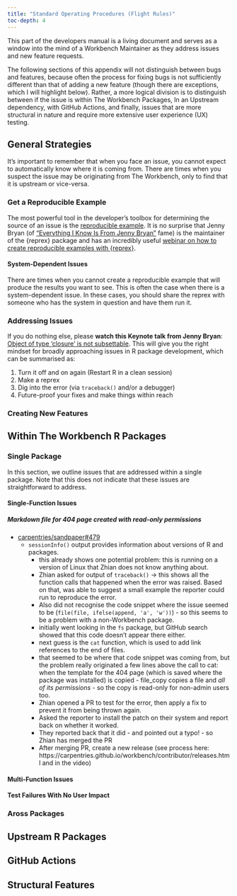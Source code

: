 ```yaml
---
title: "Standard Operating Procedures (Flight Rules)"
toc-depth: 4
---
```


This part of the developers manual is a living document and serves as a window
into the mind of a Workbench Maintainer as they address issues and new feature
requests.

The following sections of this appendix will not distinguish between bugs and
features, because often the process for fixing bugs is not sufficiently
different than that of adding a new feature (though there are exceptions, which
I will highlight below). Rather, a more logical division is to distinguish
between if the issue is within The Workbench Packages, In an Upstream
dependency, with GitHub Actions, and finally, issues that are more structural
in nature and require more extensive user experience (UX) testing.


## General Strategies

It's important to remember that when you face an issue, you cannot expect to
automatically know where it is coming from. There are times when you suspect
the issue may be originating from The Workbench, only to find that it is
upstream or vice-versa. 

### Get a Reproducible Example

The most powerful tool in the developer's toolbox for
determining the source of an issue is the [reproducible
example](https://reprex.tidyverse.org/). It is no surprise that Jenny Bryan (of
["Everything I Know Is From Jenny Bryan"][eikifjb] fame) is the maintainer of
the {reprex} package and has an incredibly useful [webinar on how to create
reproducible examples with {reprex}][learn-reprex].

::: {.callout-warn}

#### System-Dependent Issues

There are times when you cannot create a reproducible example that will
produce the results you want to see. This is often the case when there is a
system-dependent issue. In these cases, you should share the reprex with someone
who has the system in question and have them run it.

:::

[eikifjb]: https://github.com/MonkmanMH/EIKIFJB#readme
[learn-reprex]: https://reprex.tidyverse.org/articles/learn-reprex.html

### Addressing Issues

If you do nothing else, please **watch this Keynote talk from Jenny Bryan**:
[Object of type 'closure' is not subsettable](https://rstd.io/debugging). This
will give you the right mindset for broadly approaching issues in R package
development, which can be summarised as:

1. Turn it off and on again (Restart R in a clean session)
2. Make a reprex
3. Dig into the error (via `traceback()` and/or a debugger)
4. Future-proof your fixes and make things within reach


### Creating New Features

## Within The Workbench R Packages {#sec-within}

### Single Package {#sec-single}

In this section, we outline issues that are addressed within a single package.
Note that this does not indicate that these issues are straightforward to 
address. 

#### Single-Function Issues

##### Markdown file for 404 page created with read-only permissions {.unnumbered}

  - [carpentries/sandpaper#479](https://github.com/carpentries/sandpaper/issues/479)
    - `sessionInfo()` output provides information about versions of R and packages.
        - this already shows one potential problem: this is running on a version of Linux that Zhian does not know anything about.
        - Zhian asked for output of `traceback()` -> this shows all the function calls that happened when the error was raised. Based on that, was able to suggest a small example the reporter could run to reproduce the error. 
        - Also did not recognise the code snippet where the issue seemed to be (`file(file, ifelse(append, 'a', 'w'))`) - so this seems to be a problem with a non-Workbench package.
        - initially went looking in the `fs` package, but GitHub search showed that this code doesn't appear there either.
        - next guess is the `cat` function, which is used to add link references to the end of files.
        - that seemed to be where that code snippet was coming from, but the problem really originated a few lines above the call to cat: when the template for the 404 page (which is saved where the package was installed) is copied - file_copy copies a file and _all of its permissions_ - so the copy is read-only for non-admin users too.
        - Zhian opened a PR to test for the error, then apply a fix to prevent it from being thrown again.
        - Asked the reporter to install the patch on their system and report back on whether it worked.
        - They reported back that it did - and pointed out a typo! - so Zhian has merged the PR
        - After merging PR, create a new release (see process here: https://carpentries.github.io/workbench/contributor/releases.html and in the video)

#### Multi-Function Issues


#### Test Failures With No User Impact


### Aross Packages {#sec-across}


## Upstream R Packages {#sec-upstream}


## GitHub Actions {#sec-actions}


## Structural Features {#sec-structural}

